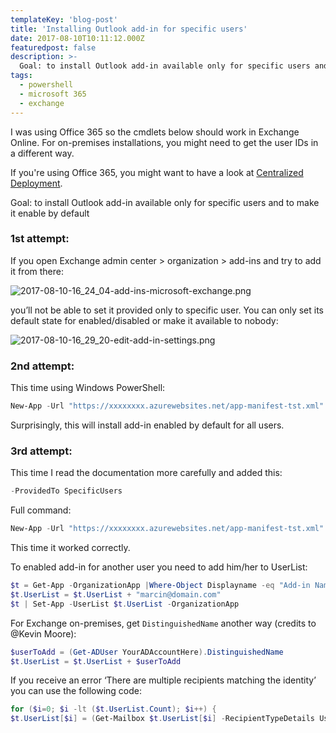 ```yaml
---
templateKey: 'blog-post'
title: 'Installing Outlook add-in for specific users'
date: 2017-08-10T10:11:12.000Z
featuredpost: false
description: >-
  Goal: to install Outlook add-in available only for specific users and to make it enable by default
tags:
  - powershell
  - microsoft 365
  - exchange
---
```


<Note>

I was using Office 365 so the cmdlets below should work in Exchange Online. For on-premises installations, you might need to get the user IDs in a different way.

If you're using Office 365, you might want to have a look at [Centralized Deployment](https://docs.microsoft.com/en-us/office/dev/add-ins/publish/centralized-deployment).

</Note>

Goal: to install Outlook add-in available only for specific users and to make it enable by default

### 1st attempt:

If you open Exchange admin center > organization > add-ins and try to add it from there:

![2017-08-10-16_24_04-add-ins-microsoft-exchange.png](../../img/posts/2017-08-10-16_24_04-add-ins-microsoft-exchange.png)

you’ll not be able to set it provided only to specific user. You can only set its default state for enabled/disabled or make it available to nobody:

![2017-08-10-16_29_20-edit-add-in-settings.png](../../img/posts/2017-08-10-16_29_20-edit-add-in-settings.png)

### 2nd attempt:

This time using Windows PowerShell:

```powershell
New-App -Url "https://xxxxxxxx.azurewebsites.net/app-manifest-tst.xml" -OrganizationApp -UserList robert@domain.com,peter@domain.com -DefaultStateForUser Enabled
```

Surprisingly, this will install add-in enabled by default for all users.

### 3rd attempt:

This time I read the documentation more carefully and added this:

```powershell
-ProvidedTo SpecificUsers
```

Full command:

```powershell
New-App -Url "https://xxxxxxxx.azurewebsites.net/app-manifest-tst.xml" -OrganizationApp -UserList robert@domain.com,piotr@domain.com -DefaultStateForUser Enabled -ProvidedTo SpecificUsers
```

This time it worked correctly.

To enabled add-in for another user you need to add him/her to UserList:

```powershell
$t = Get-App -OrganizationApp |Where-Object Displayname -eq "Add-in Name"
$t.UserList = $t.UserList + "marcin@domain.com"
$t | Set-App -UserList $t.UserList -OrganizationApp
```

For Exchange on-premises, get `DistinguishedName` another way (credits to @Kevin Moore):

```powershell
$userToAdd = (Get-ADUser YourADAccountHere).DistinguishedName
$t.UserList = $t.UserList + $userToAdd
```

If you receive an error ‘There are multiple recipients matching the identity’ you can use the following code:

```powershell
for ($i=0; $i -lt ($t.UserList.Count); $i++) {
$t.UserList[$i] = (Get-Mailbox $t.UserList[$i] -RecipientTypeDetails UserMailbox).userprincipalname
```